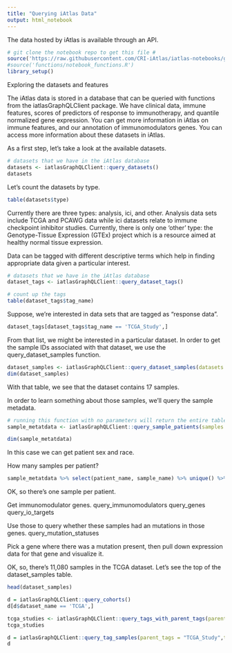 ```yaml
---
title: "Querying iAtlas Data"
output: html_notebook
---
```


The data hosted by iAtlas is available through an API.

```r
# git clone the notebook repo to get this file #
source('https://raw.githubusercontent.com/CRI-iAtlas/iatlas-notebooks/general_db_query/functions/notebook_functions.R')
#source('functions/notebook_functions.R')
library_setup()
```

Exploring the datasets and features

The iAtlas data is stored in a database that can be queried with functions from the
iatlasGraphQLClient package. We have clinical data, immune features, scores of
predictors of response to immunotherapy, and quantile normalized gene expression.
You can get more information in iAtlas on immune features, and our annotation of
immunomodulators genes. You can access more information about these
datasets in iAtlas.

As a first step, let’s take a look at the available datasets.

```r
# datasets that we have in the iAtlas database
datasets <- iatlasGraphQLClient::query_datasets()
datasets
```

Let's count the datasets by type.


```r
table(datasets$type)
```

Currently there are three types: analysis, ici, and other. Analysis data sets include TCGA and PCAWG data while ici
datasets relate to immune checkpoint inhibitor studies. Currently, there is only one 'other' type:
the Genotype-Tissue Expression (GTEx) project which is a resource aimed at healthy normal tissue expression.

Data can be tagged with different descriptive terms which help in finding appropriate data given a particular interest.

```r
# datasets that we have in the iAtlas database
dataset_tags <- iatlasGraphQLClient::query_dataset_tags()

# count up the tags
table(dataset_tags$tag_name)
```

Suppose, we're interested in data sets that are tagged as "response data".

```r
dataset_tags[dataset_tags$tag_name == 'TCGA_Study',]
```

From that list, we might be interested in a particular dataset.
In order to get the sample IDs associated with that dataset, we use
the query_dataset_samples function.

```r
dataset_samples <- iatlasGraphQLClient::query_dataset_samples(datasets = "TCGA")
dim(dataset_samples)
```
With that table, we see that the dataset contains 17 samples.

In order to learn something about those samples, we'll query the sample metadata.

```r
# running this function with no parameters will return the entire table.
sample_metatdata <- iatlasGraphQLClient::query_sample_patients(samples = dataset_samples$sample_name) #

dim(sample_metatdata)
```
In this case we can get patient sex and race.

How many samples per patient?

```r
sample_metatdata %>% select(patient_name, sample_name) %>% unique() %>% dim()
```

OK, so there's one sample per patient.


Get immunomodulator genes.
query_immunomodulators
query_genes
query_io_targets

Use those to query whether these samples had an mutations in those genes.
query_mutation_statuses

Pick a gene where there was a mutation present,
then pull down expression data for that gene and visualize it.


OK, so, there's 11,080 samples in the TCGA dataset. Let's see the top of the dataset_samples table.

```r
head(dataset_samples)
```


```r
d = iatlasGraphQLClient::query_cohorts()
d[d$dataset_name == 'TCGA',]
```
```r
tcga_studies <- iatlasGraphQLClient::query_tags_with_parent_tags(parent_tags = "TCGA_Study")
tcga_studies
```
```r
d = iatlasGraphQLClient::query_tag_samples(parent_tags = "TCGA_Study",tags= c(tag_name = "KICH"))
d
```

